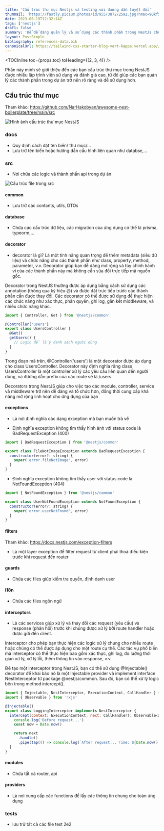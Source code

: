 ```yaml
---
title: 'Cấu trúc thư mục Nestjs và testing với đường dẫn tuyệt đối'
thumnail: 'https://fastly.picsum.photos/id/955/3872/2592.jpg?hmac=9Qkf5jGvEI5yx50cewZwqHpYnLlsAYq1vOfntqduFPo'
date: 2023-06-19T12:32:14Z
tags: ['nestjs']
draft: false
summary: 'Để dễ dàng quản lý và sử dụng các thành phần trong NestJs chúng ta cần phải có cấu trúc thư mục dễ sử dụng'
layout: PostSimple
bibliography: references-data.bib
canonicalUrl: https://tailwind-css-starter-blog-vert-kappa.vercel.app//blog/new-features-in-v1/
---
```


<TOCInline toc={props.toc} toHeading={(2, 3, 4)} />

Phần này mình sẽ giới thiệu đến các bạn cấu trúc thư mục trong NestJS được nhiều lập trình viên sử dụng và đánh giá cao, từ đó giúp các bạn quản lý các thành phần trong dự án trở nên rõ ràng và dễ sử dụng hơn.

## Cấu trúc thư mục

Tham khảo: https://github.com/NarHakobyan/awesome-nest-boilerplate/tree/main/src

![Hình ảnh cấu trúc thư mục NestJS](https://xlafgkujgoaelkhxzzpo.supabase.co/storage/v1/object/public/affiliate/cource/Screen%20Shot%202023-06-19%20at%2021.35.43.png)

### docs

- Quy định cách đặt tên biến/ thư mục/...
- Lưu trữ tên biến hoặc hướng dẫn cấu hình liên quan như databse,...

### src

- Nơi chứa các logic và thành phần api trong dự án

![Cấu trúc file trong src](https://xlafgkujgoaelkhxzzpo.supabase.co/storage/v1/object/public/affiliate/cource/Screen%20Shot%202023-06-19%20at%2021.52.45.png)

#### common

- Lưu trữ các contants, utils, DTOs

#### database

- Chứa các cấu trúc dữ liệu, các migration của ứng dụng có thể là prisma, typeorm,...

#### decorator

- decorator là gì?
  Là một tính năng quan trọng để thêm metadata (siêu dữ liệu) và chức năng cho các thành phần như class, property, method, parameter, v.v. Decorator giúp bạn dễ dàng mở rộng và tùy chỉnh hành vi của các thành phần này mà không cần sửa đổi trực tiếp mã nguồn gốc.

Decorator trong NestJS thường được áp dụng bằng cách sử dụng các annotation (thông qua ký hiệu @) và được đặt trực tiếp trước các thành phần cần được thay đổi. Các decorator có thể được sử dụng để thực hiện các chức năng như xác thực, phân quyền, ghi log, gắn kết middleware, và nhiều chức năng khác.

```javascript
import { Controller, Get } from '@nestjs/common'

@Controller('users')
export class UsersController {
  @Get()
  getUsers() {
    // Logic để lấy danh sách người dùng
  }
}
```

Trong đoạn mã trên, @Controller('users') là một decorator được áp dụng cho class UsersController. Decorator này định nghĩa rằng class UsersController là một controller xử lý các yêu cầu liên quan đến người dùng, và đường dẫn prefix của các route sẽ là /users.

Decorators trong NestJS giúp cho việc tạo các module, controller, service và middleware trở nên dễ dàng và tổ chức hơn, đồng thời cung cấp khả năng mở rộng linh hoạt cho ứng dụng của bạn

#### exceptions

- Là nơi định nghĩa các dạng exception mà bạn muốn trả về

* Định nghĩa exception không tìm thấy hình ảnh với status code là BadRequestException (400)

```javascript
import { BadRequestException } from '@nestjs/common'

export class FileNotImageException extends BadRequestException {
  constructor(error?: string) {
    super('error.fileNotImage', error)
  }
}
```

- Định nghĩa exception không tìm thấy user với status code là NotFoundException (404)

```javascript
import { NotFoundException } from '@nestjs/common'

export class UserNotFoundException extends NotFoundException {
  constructor(error?: string) {
    super('error.userNotFound', error)
  }
}
```

#### filters

Tham khảo: https://docs.nestjs.com/exception-filters

- Là một layer exception để filter request từ client phải thoả điều kiện trước khi request đến router

#### guards

- Chứa các files giúp kiểm tra quyền, định danh user

#### i18n

- Chứa các files ngôn ngữ

#### interceptors

- Là các services giúp xử lý và thay đổi các request (yêu cầu) và response (phản hồi) trước khi chúng được xử lý bởi route handler hoặc được gửi đến client.

Interceptor cho phép bạn thực hiện các logic xử lý chung cho nhiều route hoặc chúng có thể được áp dụng cho một route cụ thể. Các tác vụ phổ biến mà interceptor có thể thực hiện bao gồm xác thực, ghi log, đo lường thời gian xử lý, xử lý lỗi, thêm thông tin vào response, v.v.

Để tạo một interceptor trong NestJS, bạn có thể sử dụng @Injectable() decorator để khai báo nó là một Injectable provider và implement interface NestInterceptor từ package @nestjs/common. Sau đó, bạn có thể xử lý logic bên trong method intercept().

```javascript
import { Injectable, NestInterceptor, ExecutionContext, CallHandler } from '@nestjs/common'
import { Observable } from 'rxjs'

@Injectable()
export class LoggingInterceptor implements NestInterceptor {
  intercept(context: ExecutionContext, next: CallHandler): Observable<any> {
    console.log('Before request...')
    const now = Date.now()

    return next
      .handle()
      .pipe(tap(() => console.log(`After request... Time: ${Date.now() - now}ms`)))
  }
}
```

#### modules

- Chứa tất cả router, api

#### providers

- Là nơi cung cấp các functions để lấy các thông tin chung cho toàn ứng dụng

### tests

- lưu trữ tất cả các file test 2e2
